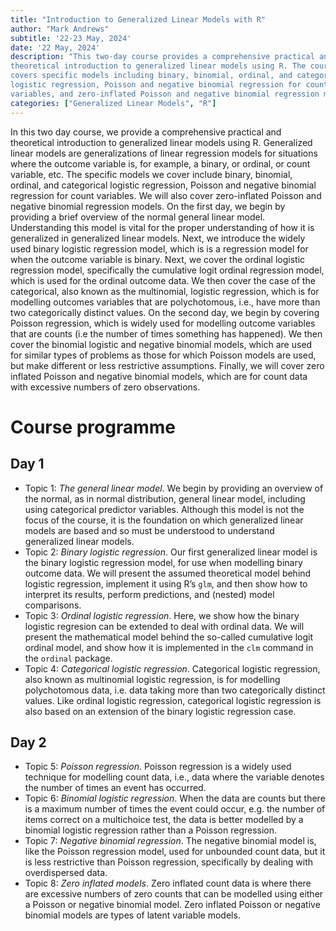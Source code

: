 ```yaml
---
title: "Introduction to Generalized Linear Models with R"
author: "Mark Andrews"
subtitle: '22-23 May, 2024'
date: '22 May, 2024'
description: "This two-day course provides a comprehensive practical and
theoretical introduction to generalized linear models using R. The course
covers specific models including binary, binomial, ordinal, and categorical
logistic regression, Poisson and negative binomial regression for count
variables, and zero-inflated Poisson and negative binomial regression models."
categories: ["Generalized Linear Models", "R"]
---
```


In this two day course, we provide a comprehensive practical and theoretical introduction to generalized linear models using R. Generalized linear models are generalizations of linear regression models for situations where the outcome variable is, for example, a binary, or ordinal, or count variable, etc. The specific models we cover include binary, binomial, ordinal, and categorical logistic regression, Poisson and negative binomial regression for count variables. We will also cover zero-inflated Poisson and negative binomial regression models. On the first day, we begin by providing a brief overview of the normal general linear model. Understanding this model is vital for the proper understanding of how it is generalized in generalized linear models. Next, we introduce the widely used binary logistic regression model, which is is a regression model for when the outcome variable is binary. Next, we cover the ordinal logistic regression model, specifically the cumulative logit ordinal regression model, which is used for the ordinal outcome data. We then cover the case of the categorical, also known as the multinomial, logistic regression, which is for modelling outcomes variables that are polychotomous, i.e., have more than two categorically distinct values. On the second day, we begin by covering Poisson regression, which is widely used for modelling outcome variables that are counts (i.e the number of times something has happened). We then cover the binomial logistic and negative binomial models, which are used for similar types of problems as those for which Poisson models are used, but make different or less restrictive assumptions. Finally, we will cover zero inflated Poisson and negative binomial models, which are for count data with excessive numbers of zero observations.

# Course programme 

## Day 1 

* Topic 1: *The general linear model*. We begin by providing an overview of the normal, as in normal distribution, general linear model, including using categorical predictor variables. Although this model is not the focus of the course, it is the foundation on which generalized linear models are based and so must be understood to understand generalized linear models.
* Topic 2: *Binary logistic regression*. Our first generalized linear model is the binary logistic regression model, for use when modelling binary outcome data. We will present the assumed theoretical model behind logistic regression, implement it using R's `glm`, and then show how to interpret its results, perform predictions, and (nested) model comparisons.
* Topic 3: *Ordinal logistic regression*. Here, we show how the binary logistic regresion can be extended to deal with ordinal data. We will present the mathematical model behind the so-called cumulative logit ordinal model, and show how it is implemented in the `clm` command in the `ordinal` package.
* Topic 4: *Categorical logistic regression*. Categorical logistic regression, also known as multinomial logistic regression, is for modelling polychotomous data, i.e. data taking more than two categorically distinct values. Like ordinal logistic regression, categorical logistic regression is also based on an extension of the binary logistic regression case.

## Day 2

* Topic 5: *Poisson regression*. Poisson regression is a widely used technique for modelling count data, i.e., data where the variable denotes the number of times an event has occurred.
* Topic 6: *Binomial logistic regression*. When the data are counts but there is a maximum number of times the event could occur, e.g. the number of items correct on a multichoice test, the data is better modelled by a binomial logistic regression rather than a Poisson regression. 
* Topic 7: *Negative binomial regression*. The negative binomial model is, like the Poisson regression model, used for unbounded count data, but it is less restrictive than Poisson regression, specifically by dealing with overdispersed data.
* Topic 8: *Zero inflated models*. Zero inflated count data is where there are excessive numbers of zero counts that can be modelled using either a Poisson or negative binomial model. Zero inflated Poisson or negative binomial models are types of latent variable models.



